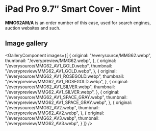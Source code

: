 
# iPad Pro 9.7″ Smart Cover - Mint

<Callout type='info' emoji='👉🏻'>**MMG62AM/A** is an order number of this case, used for search engines, auction websites and such.</Callout>

## Image gallery

<GalleryComponent
    images={[
      {
        original: "/everysource/MMG62.webp",
        thumbnail: "/everypreview/MMG62.webp",
      },
      {
        original: "/everysource/MMG62_AV1_GOLD.webp",
        thumbnail: "/everypreview/MMG62_AV1_GOLD.webp",
      },
      {
        original: "/everysource/MMG62_AV1_ROSEGOLD.webp",
        thumbnail: "/everypreview/MMG62_AV1_ROSEGOLD.webp",
      },
      {
        original: "/everysource/MMG62_AV1_SILVER.webp",
        thumbnail: "/everypreview/MMG62_AV1_SILVER.webp",
      },
      {
        original: "/everysource/MMG62_AV1_SPACE_GRAY.webp",
        thumbnail: "/everypreview/MMG62_AV1_SPACE_GRAY.webp",
      },
      {
        original: "/everysource/MMG62_AV2.webp",
        thumbnail: "/everypreview/MMG62_AV2.webp",
      },
      {
        original: "/everysource/MMG62_AV3.webp",
        thumbnail: "/everypreview/MMG62_AV3.webp",
      }
    ]}
  />
